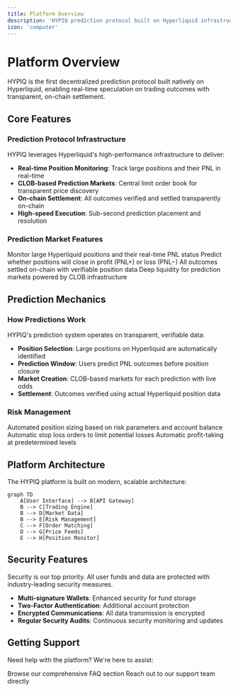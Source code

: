 ```yaml
---
title: Platform Overview
description: 'HYPIQ prediction protocol built on Hyperliquid infrastructure'
icon: 'computer'
---
```


# Platform Overview

HYPIQ is the first decentralized prediction protocol built natively on Hyperliquid, enabling real-time speculation on trading outcomes with transparent, on-chain settlement.

## Core Features

### Prediction Protocol Infrastructure

HYPIQ leverages Hyperliquid's high-performance infrastructure to deliver:

- **Real-time Position Monitoring**: Track large positions and their PNL in real-time
- **CLOB-based Prediction Markets**: Central limit order book for transparent price discovery
- **On-chain Settlement**: All outcomes verified and settled transparently on-chain
- **High-speed Execution**: Sub-second prediction placement and resolution

### Prediction Market Features

<CardGroup cols={2}>
  <Card title="Real-time Position Tracking" icon="activity">
    Monitor large Hyperliquid positions and their real-time PNL status
  </Card>
  <Card title="Outcome Prediction" icon="bullseye">
    Predict whether positions will close in profit (PNL+) or loss (PNL−)
  </Card>
  <Card title="Transparent Settlement" icon="shield-check">
    All outcomes settled on-chain with verifiable position data
  </Card>
  <Card title="Liquidity Pools" icon="layers">
    Deep liquidity for prediction markets powered by CLOB infrastructure
  </Card>
</CardGroup>

## Prediction Mechanics

### How Predictions Work

HYPIQ's prediction system operates on transparent, verifiable data:

- **Position Selection**: Large positions on Hyperliquid are automatically identified
- **Prediction Window**: Users predict PNL outcomes before position closure
- **Market Creation**: CLOB-based markets for each prediction with live odds
- **Settlement**: Outcomes verified using actual Hyperliquid position data

### Risk Management

<Accordion title="Position Sizing">
  Automated position sizing based on risk parameters and account balance
</Accordion>

<Accordion title="Stop Loss">
  Automatic stop loss orders to limit potential losses
</Accordion>

<Accordion title="Take Profit">
  Automatic profit-taking at predetermined levels
</Accordion>

## Platform Architecture

The HYPIQ platform is built on modern, scalable architecture:

```mermaid
graph TD
    A[User Interface] --> B[API Gateway]
    B --> C[Trading Engine]
    B --> D[Market Data]
    B --> E[Risk Management]
    C --> F[Order Matching]
    D --> G[Price Feeds]
    E --> H[Position Monitor]
```

## Security Features

<Warning>
  Security is our top priority. All user funds and data are protected with industry-leading security measures.
</Warning>

- **Multi-signature Wallets**: Enhanced security for fund storage
- **Two-Factor Authentication**: Additional account protection
- **Encrypted Communications**: All data transmission is encrypted
- **Regular Security Audits**: Continuous security monitoring and updates

## Getting Support

Need help with the platform? We're here to assist:

<CardGroup cols={2}>
  <Card title="Documentation" icon="book" href="/faq">
    Browse our comprehensive FAQ section
  </Card>
  <Card title="Contact Support" icon="envelope" href="mailto:support@hypiq.finance">
    Reach out to our support team directly
  </Card>
</CardGroup>